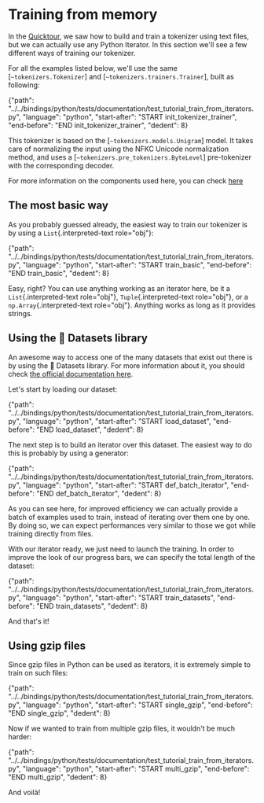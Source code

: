 # Training from memory

In the [Quicktour](quicktour.html), we saw how to build and train a
tokenizer using text files, but we can actually use any Python Iterator.
In this section we'll see a few different ways of training our
tokenizer.

For all the examples listed below, we'll use the same [`~tokenizers.Tokenizer`] and
[`~tokenizers.trainers.Trainer`], built as
following:

<literalinclude>
{"path": "../../bindings/python/tests/documentation/test_tutorial_train_from_iterators.py",
"language": "python",
"start-after": "START init_tokenizer_trainer",
"end-before": "END init_tokenizer_trainer",
"dedent": 8}
</literalinclude>

This tokenizer is based on the [`~tokenizers.models.Unigram`] model. It
takes care of normalizing the input using the NFKC Unicode normalization
method, and uses a [`~tokenizers.pre_tokenizers.ByteLevel`] pre-tokenizer with the corresponding decoder.

For more information on the components used here, you can check
[here](components.html)

## The most basic way

As you probably guessed already, the easiest way to train our tokenizer
is by using a `List`{.interpreted-text role="obj"}:

<literalinclude>
{"path": "../../bindings/python/tests/documentation/test_tutorial_train_from_iterators.py",
"language": "python",
"start-after": "START train_basic",
"end-before": "END train_basic",
"dedent": 8}
</literalinclude>

Easy, right? You can use anything working as an iterator here, be it a
`List`{.interpreted-text role="obj"}, `Tuple`{.interpreted-text
role="obj"}, or a `np.Array`{.interpreted-text role="obj"}. Anything
works as long as it provides strings.

## Using the 🤗 Datasets library

An awesome way to access one of the many datasets that exist out there
is by using the 🤗 Datasets library. For more information about it, you
should check [the official documentation
here](https://huggingface.co/docs/datasets/).

Let's start by loading our dataset:

<literalinclude>
{"path": "../../bindings/python/tests/documentation/test_tutorial_train_from_iterators.py",
"language": "python",
"start-after": "START load_dataset",
"end-before": "END load_dataset",
"dedent": 8}
</literalinclude>

The next step is to build an iterator over this dataset. The easiest way
to do this is probably by using a generator:

<literalinclude>
{"path": "../../bindings/python/tests/documentation/test_tutorial_train_from_iterators.py",
"language": "python",
"start-after": "START def_batch_iterator",
"end-before": "END def_batch_iterator",
"dedent": 8}
</literalinclude>

As you can see here, for improved efficiency we can actually provide a
batch of examples used to train, instead of iterating over them one by
one. By doing so, we can expect performances very similar to those we
got while training directly from files.

With our iterator ready, we just need to launch the training. In order
to improve the look of our progress bars, we can specify the total
length of the dataset:

<literalinclude>
{"path": "../../bindings/python/tests/documentation/test_tutorial_train_from_iterators.py",
"language": "python",
"start-after": "START train_datasets",
"end-before": "END train_datasets",
"dedent": 8}
</literalinclude>

And that's it!

## Using gzip files

Since gzip files in Python can be used as iterators, it is extremely
simple to train on such files:

<literalinclude>
{"path": "../../bindings/python/tests/documentation/test_tutorial_train_from_iterators.py",
"language": "python",
"start-after": "START single_gzip",
"end-before": "END single_gzip",
"dedent": 8}
</literalinclude>

Now if we wanted to train from multiple gzip files, it wouldn't be much
harder:

<literalinclude>
{"path": "../../bindings/python/tests/documentation/test_tutorial_train_from_iterators.py",
"language": "python",
"start-after": "START multi_gzip",
"end-before": "END multi_gzip",
"dedent": 8}
</literalinclude>

And voilà!
